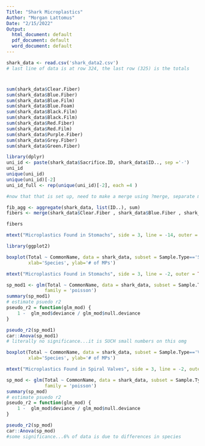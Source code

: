 ---
Title: "Shark Microplastics"
Author: "Morgan Lattomus"
Date: "2/15/2022"
Output: 
  html_document: default
  pdf_document: default
  word_document: default
---
```{r upload data.csv}
shark_data <- read.csv('shark_data2.csv')
# last line of data is at row 324, the last row (325) is the totals
```

#

```{r testing to see if I can do things}
sum(shark_data$Clear.Fiber)
sum(shark_data$Blue.Fiber)
sum(shark_data$Blue.Film)
sum(shark_data$Blue.Foam)
sum(shark_data$Black.Film)
sum(shark_data$Black.Film)
sum(shark_data$Red.Fiber)
sum(shark_data$Red.Film)
sum(shark_data$Purple.Fiber)
sum(shark_data$Grey.Fiber)
sum(shark_data$Green.Fiber)
```

```{r organizing sacrifice ids and id numbers to set up a merge}
library(dplyr)
uni_id <- paste(shark_data$Sacrifice.ID, shark_data$ID.., sep ='-')
uni_id
unique(uni_id)
unique(uni_id)[-2]
uni_id_full <- rep(unique(uni_id)[-2], each =4 )

#now that that is set up, need to make a merge using ?merge, separate microplastics stuff from morphological... end goal is to make a box plot of my stuff! 
```

```{r merging?? not going well, coming back to this later}
fib_agg <- aggregate(shark_data, list(ID..), sum)
fibers <- merge(shark_data$Clear.Fiber , shark_data$Blue.Fiber , shark_data$Black.Fiber , shark_data$Red.Fiber , shark_data$Purple.Fiber , shark_data$Grey.Fiber , shark_data$Green.Fiber)

fibers

mtext("Microplastics Found in Stomachs", side = 3, line = -14, outer = TRUE , font = 2)
```

```{r boxplot wahoooooo}
library(ggplot2)

boxplot(Total ~ CommonName, data = shark_data, subset = Sample.Type=='S',
        xlab='Species', ylab='# of MPs')

mtext("Microplastics Found in Stomachs", side = 3, line = -2, outer = TRUE , font = 2)

sp_mod1 <- glm(Total ~ CommonName, data = shark_data, subset = Sample.Type=='S',
              family = 'poisson')
summary(sp_mod1)
# estimate psuedo r2
pseudo_r2 = function(glm_mod) {
    1 -  glm_mod$deviance / glm_mod$null.deviance
}

pseudo_r2(sp_mod1)
car::Anova(sp_mod1)
# literally no significance...it is SUCH small numbers on this omg
```

```{r trying to do the spiral valve boxplot and figuring out v signifiance}

boxplot(Total ~ CommonName, data = shark_data, subset = Sample.Type=='V',
        xlab='Species', ylab='# of MPs')

mtext("Microplastics Found in Spiral Valves", side = 3, line = -2, outer = TRUE , font = 2)

sp_mod <- glm(Total ~ CommonName, data = shark_data, subset = Sample.Type=='V',
              family = 'poisson')
summary(sp_mod)
# estimate psuedo r2
pseudo_r2 = function(glm_mod) {
    1 -  glm_mod$deviance / glm_mod$null.deviance
}

pseudo_r2(sp_mod)
car::Anova(sp_mod)
#some significance...6% of data is due to differences in species
```

```{r trying to compare stomach v valve for significance}

```



